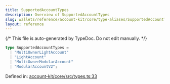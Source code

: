 ```yaml
---
title: SupportedAccountTypes
description: Overview of SupportedAccountTypes
slug: wallets/reference/account-kit/core/type-aliases/SupportedAccountTypes
layout: reference
---
```


{/* This file is auto-generated by TypeDoc. Do not edit manually. */}

```ts
type SupportedAccountTypes =
  | "MultiOwnerLightAccount"
  | "LightAccount"
  | "MultiOwnerModularAccount"
  | "ModularAccountV2";
```

Defined in: [account-kit/core/src/types.ts:33](https://github.com/alchemyplatform/aa-sdk/blob/17aad1f572375d42a06c7e3238078a88a435d459/account-kit/core/src/types.ts#L33)
